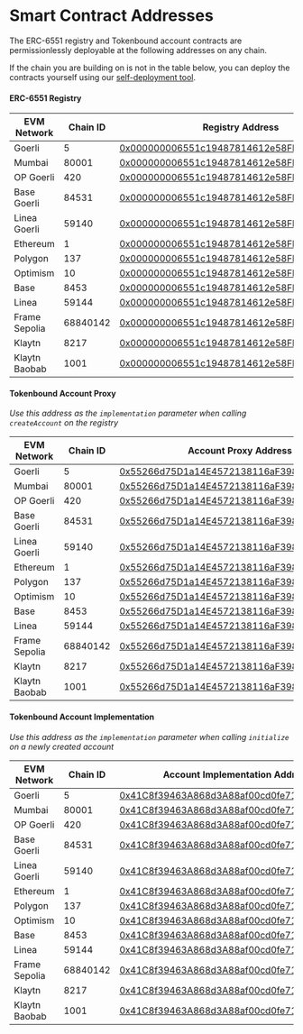 
# Smart Contract Addresses

The ERC-6551 registry and Tokenbound account contracts are permissionlessly deployable at the following addresses on any chain.

If the chain you are building on is not in the table below, you can deploy the contracts yourself using our [self-deployment tool](https://tokenbound-v3-deployer.vercel.app/).

#### ERC-6551 Registry

| EVM Network   | Chain ID | Registry Address                                                                                                                      |
| ------------- | -------- | ------------------------------------------------------------------------------------------------------------------------------------- |
| Goerli        | 5        | [0x000000006551c19487814612e58FE06813775758](https://goerli.etherscan.io/address/0x000000006551c19487814612e58FE06813775758)          |
| Mumbai        | 80001    | [0x000000006551c19487814612e58FE06813775758](https://mumbai.polygonscan.com/address/0x000000006551c19487814612e58FE06813775758)       |
| OP Goerli     | 420      | [0x000000006551c19487814612e58FE06813775758](https://goerli-optimism.etherscan.io/address/0x000000006551c19487814612e58FE06813775758) |
| Base Goerli   | 84531    | [0x000000006551c19487814612e58FE06813775758](https://goerli.basescan.org/address/0x000000006551c19487814612e58FE06813775758)          |
| Linea Goerli  | 59140    | [0x000000006551c19487814612e58FE06813775758](https://goerli.lineascan.build/address/0x000000006551c19487814612e58FE06813775758)       |
| Ethereum      | 1        | [0x000000006551c19487814612e58FE06813775758](https://etherscan.io/address/0x000000006551c19487814612e58FE06813775758)                 |
| Polygon       | 137      | [0x000000006551c19487814612e58FE06813775758](https://polygonscan.com/address/0x000000006551c19487814612e58FE06813775758)              |
| Optimism      | 10       | [0x000000006551c19487814612e58FE06813775758](https://optimistic.etherscan.io/address/0x000000006551c19487814612e58FE06813775758)      |
| Base          | 8453     | [0x000000006551c19487814612e58FE06813775758](https://basescan.org/address/0x000000006551c19487814612e58FE06813775758)                 |
| Linea         | 59144    | [0x000000006551c19487814612e58FE06813775758](https://lineascan.build/address/0x000000006551c19487814612e58FE06813775758)              |
| Frame Sepolia | 68840142 | [0x000000006551c19487814612e58FE06813775758](https://explorer.testnet.frame.xyz/address/0x000000006551c19487814612e58FE06813775758)   |
| Klaytn        | 8217     | [0x000000006551c19487814612e58FE06813775758](https://www.klaytnfinder.io/account/0x000000006551c19487814612e58FE06813775758)          |
| Klaytn Baobab | 1001     | [0x000000006551c19487814612e58FE06813775758](https://baobab.klaytnfinder.io/account/0x000000006551c19487814612e58FE06813775758)       |

#### Tokenbound Account Proxy

*Use this address as the `implementation` parameter when calling `createAccount` on the registry*

| EVM Network   | Chain ID | Account Proxy Address                                                                                                                      |
| ------------- | -------- | ------------------------------------------------------------------------------------------------------------------------------------- |
| Goerli        | 5        | [0x55266d75D1a14E4572138116aF39863Ed6596E7F](https://goerli.etherscan.io/address/0x55266d75D1a14E4572138116aF39863Ed6596E7F)          |
| Mumbai        | 80001    | [0x55266d75D1a14E4572138116aF39863Ed6596E7F](https://mumbai.polygonscan.com/address/0x55266d75D1a14E4572138116aF39863Ed6596E7F)       |
| OP Goerli     | 420      | [0x55266d75D1a14E4572138116aF39863Ed6596E7F](https://goerli-optimism.etherscan.io/address/0x55266d75D1a14E4572138116aF39863Ed6596E7F) |
| Base Goerli   | 84531    | [0x55266d75D1a14E4572138116aF39863Ed6596E7F](https://goerli.basescan.org/address/0x55266d75D1a14E4572138116aF39863Ed6596E7F)          |
| Linea Goerli  | 59140    | [0x55266d75D1a14E4572138116aF39863Ed6596E7F](https://goerli.lineascan.build/address/0x55266d75D1a14E4572138116aF39863Ed6596E7F)       |
| Ethereum      | 1        | [0x55266d75D1a14E4572138116aF39863Ed6596E7F](https://etherscan.io/address/0x55266d75D1a14E4572138116aF39863Ed6596E7F)                 |
| Polygon       | 137      | [0x55266d75D1a14E4572138116aF39863Ed6596E7F](https://polygonscan.com/address/0x55266d75D1a14E4572138116aF39863Ed6596E7F)              |
| Optimism      | 10       | [0x55266d75D1a14E4572138116aF39863Ed6596E7F](https://optimistic.etherscan.io/address/0x55266d75D1a14E4572138116aF39863Ed6596E7F)      |
| Base          | 8453     | [0x55266d75D1a14E4572138116aF39863Ed6596E7F](https://basescan.org/address/0x55266d75D1a14E4572138116aF39863Ed6596E7F)                 |
| Linea         | 59144    | [0x55266d75D1a14E4572138116aF39863Ed6596E7F](https://lineascan.build/address/0x55266d75D1a14E4572138116aF39863Ed6596E7F)              |
| Frame Sepolia | 68840142 | [0x55266d75D1a14E4572138116aF39863Ed6596E7F](https://explorer.testnet.frame.xyz/address/0x55266d75D1a14E4572138116aF39863Ed6596E7F)   |
| Klaytn        | 8217     | [0x55266d75D1a14E4572138116aF39863Ed6596E7F](https://www.klaytnfinder.io/account/0x55266d75D1a14E4572138116aF39863Ed6596E7F)          |
| Klaytn Baobab | 1001     | [0x55266d75D1a14E4572138116aF39863Ed6596E7F](https://baobab.klaytnfinder.io/account/0x55266d75D1a14E4572138116aF39863Ed6596E7F)       |

#### Tokenbound Account Implementation

*Use this address as the `implementation` parameter when calling `initialize` on a newly created account*

| EVM Network   | Chain ID | Account Implementation Address                                                                                                                      |
| ------------- | -------- | ------------------------------------------------------------------------------------------------------------------------------------- |
| Goerli        | 5        | [0x41C8f39463A868d3A88af00cd0fe7102F30E44eC](https://goerli.etherscan.io/address/0x41C8f39463A868d3A88af00cd0fe7102F30E44eC)          |
| Mumbai        | 80001    | [0x41C8f39463A868d3A88af00cd0fe7102F30E44eC](https://mumbai.polygonscan.com/address/0x41C8f39463A868d3A88af00cd0fe7102F30E44eC)       |
| OP Goerli     | 420      | [0x41C8f39463A868d3A88af00cd0fe7102F30E44eC](https://goerli-optimism.etherscan.io/address/0x41C8f39463A868d3A88af00cd0fe7102F30E44eC) |
| Base Goerli   | 84531    | [0x41C8f39463A868d3A88af00cd0fe7102F30E44eC](https://goerli.basescan.org/address/0x41C8f39463A868d3A88af00cd0fe7102F30E44eC)          |
| Linea Goerli  | 59140    | [0x41C8f39463A868d3A88af00cd0fe7102F30E44eC](https://goerli.lineascan.build/address/0x41C8f39463A868d3A88af00cd0fe7102F30E44eC)       |
| Ethereum      | 1        | [0x41C8f39463A868d3A88af00cd0fe7102F30E44eC](https://etherscan.io/address/0x41C8f39463A868d3A88af00cd0fe7102F30E44eC)                 |
| Polygon       | 137      | [0x41C8f39463A868d3A88af00cd0fe7102F30E44eC](https://polygonscan.com/address/0x41C8f39463A868d3A88af00cd0fe7102F30E44eC)              |
| Optimism      | 10       | [0x41C8f39463A868d3A88af00cd0fe7102F30E44eC](https://optimistic.etherscan.io/address/0x41C8f39463A868d3A88af00cd0fe7102F30E44eC)      |
| Base          | 8453     | [0x41C8f39463A868d3A88af00cd0fe7102F30E44eC](https://basescan.org/address/0x41C8f39463A868d3A88af00cd0fe7102F30E44eC)                 |
| Linea         | 59144    | [0x41C8f39463A868d3A88af00cd0fe7102F30E44eC](https://lineascan.build/address/0x41C8f39463A868d3A88af00cd0fe7102F30E44eC)              |
| Frame Sepolia | 68840142 | [0x41C8f39463A868d3A88af00cd0fe7102F30E44eC](https://explorer.testnet.frame.xyz/address/0x41C8f39463A868d3A88af00cd0fe7102F30E44eC)   |
| Klaytn        | 8217     | [0x41C8f39463A868d3A88af00cd0fe7102F30E44eC](https://www.klaytnfinder.io/account/0x41C8f39463A868d3A88af00cd0fe7102F30E44eC)          |
| Klaytn Baobab | 1001     | [0x41C8f39463A868d3A88af00cd0fe7102F30E44eC](https://baobab.klaytnfinder.io/account/0x41C8f39463A868d3A88af00cd0fe7102F30E44eC)       |